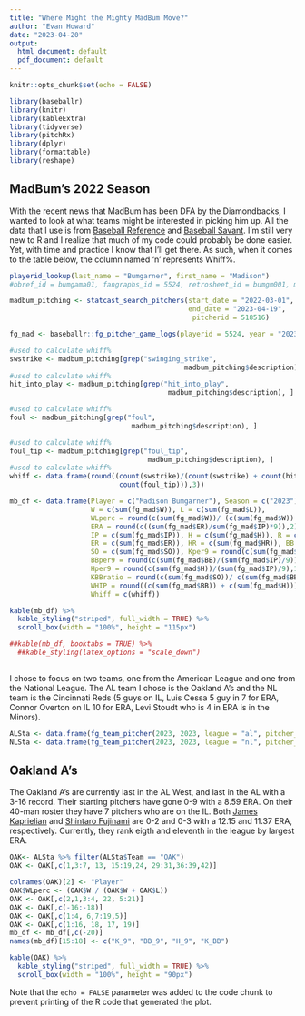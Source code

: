 ```yaml
---
title: "Where Might the Mighty MadBum Move?"
author: "Evan Howard"
date: "2023-04-20"
output:
  html_document: default
  pdf_document: default
---
```


```r
knitr::opts_chunk$set(echo = FALSE)

library(baseballr)
library(knitr)
library(kableExtra)
library(tidyverse)
library(pitchRx)
library(dplyr)
library(formattable)
library(reshape)
```

## MadBum's 2022 Season

With the recent news that MadBum has been DFA by the Diamondbacks, I wanted to look at what teams might be interested in picking him up. All the data that I use is from [Baseball Reference](https://www.baseball-reference.com/players/b/bumgama01.shtml) and [Baseball Savant](https://baseballsavant.mlb.com/savant-player/madison-bumgarner-518516?stats=statcast-r-pitching-mlb). I'm still very new to R and I realize that much of my code could probably be done easier. Yet, with time and practice I know that I'll get there. As such, when it comes to the table below, the column named 'n' represents Whiff%.

```r
playerid_lookup(last_name = "Bumgarner", first_name = "Madison")
#bbref_id = bumgama01, fangraphs_id = 5524, retrosheet_id = bumgm001, mlbam_id = 518516

madbum_pitching <- statcast_search_pitchers(start_date = "2022-03-01", 
                                            end_date = "2023-04-19",
                                             pitcherid = 518516)

fg_mad <- baseballr::fg_pitcher_game_logs(playerid = 5524, year = "2023")
```

```r
#used to calculate whiff%
swstrike <- madbum_pitching[grep("swinging_strike", 
                                           madbum_pitching$description),]
#used to calculate whiff%
hit_into_play <- madbum_pitching[grep("hit_into_play", 
                                       madbum_pitching$description), ]

#used to calculate whiff%
foul <- madbum_pitching[grep("foul", 
                              madbum_pitching$description), ]

#used to calculate whiff%
foul_tip <- madbum_pitching[grep("foul_tip", 
                                  madbum_pitching$description), ]
#used to calculate whiff%
whiff <- data.frame(round((count(swstrike)/(count(swstrike) + count(hit_into_play) + count(foul) +
                           count(foul_tip))),3))

mb_df <- data.frame(Player = c("Madison Bumgarner"), Season = c("2023"),
                    W = c(sum(fg_mad$W)), L = c(sum(fg_mad$L)), 
                    WLperc = round(c(sum(fg_mad$W))/ (c(sum(fg_mad$W)) + c(sum(fg_mad$L))),3),
                    ERA = round(c((sum(fg_mad$ER)/sum(fg_mad$IP)*9)),2), G = c(sum(fg_mad$Games)),
                    IP = c(sum(fg_mad$IP)), H = c(sum(fg_mad$H)), R = c(sum(fg_mad$R)), 
                    ER = c(sum(fg_mad$ER)), HR = c(sum(fg_mad$HR)), BB = c(sum(fg_mad$BB)), 
                    SO = c(sum(fg_mad$SO)), Kper9 = round(c(sum(fg_mad$SO)/(sum(fg_mad$IP)/9)),1), 
                    BBper9 = round(c(sum(fg_mad$BB)/(sum(fg_mad$IP)/9)),1), 
                    Hper9 = round(c(sum(fg_mad$H))/(sum(fg_mad$IP)/9),1), 
                    KBBratio = round(c(sum(fg_mad$SO))/ c(sum(fg_mad$BB)),1),
                    WHIP = round((c(sum(fg_mad$BB)) + c(sum(fg_mad$H))) / c(sum(fg_mad$IP)),3),
                    Whiff = c(whiff))

kable(mb_df) %>%
  kable_styling("striped", full_width = TRUE) %>%
  scroll_box(width = "100%", height = "115px")

##kable(mb_df, booktabs = TRUE) %>%
  ##kable_styling(latex_options = "scale_down")
  
```

I chose to focus on two teams, one from the American League and one from the National League. The AL team I chose is the Oakland A's and the NL team is the Cincinnati Reds (5 guys on IL, Luis Cessa 5 guy in 7 for ERA, Connor Overton on IL 10 for ERA, Levi Stoudt who is 4 in ERA is in the Minors).

```r
ALSta <- data.frame(fg_team_pitcher(2023, 2023, league = "al", pitcher_type = "sta"))
NLSta <- data.frame(fg_team_pitcher(2023, 2023, league = "nl", pitcher_type = "sta"))
```
## Oakland A's
The Oakland A's are currently last in the AL West, and last in the AL with a 3-16 record. Their starting pitchers have gone 0-9 with a 8.59 ERA. On their 40-man roster they have 7 pitchers who are on the IL. Both [James Kaprielian](https://www.mlb.com/player/james-kaprielian-621076) and [Shintaro Fujinami](https://www.mlb.com/player/shintaro-fujinami-660261) are 0-2 and 0-3 with a 12.15 and 11.37 ERA, respectively. Currently, they rank eigth and eleventh in the league by largest ERA.
```r
OAK<- ALSta %>% filter(ALSta$Team == "OAK")
OAK <- OAK[,c(1,3:7, 13, 15:19,24, 29:31,36:39,42)]

colnames(OAK)[2] <- "Player"
OAK$WLperc <- (OAK$W / (OAK$W + OAK$L))
OAK <- OAK[,c(2,1,3:4, 22, 5:21)]
OAK <- OAK[,c(-16:-18)]
OAK <- OAK[,c(1:4, 6,7:19,5)]
OAK <- OAK[,c(1:16, 18, 17, 19)]
mb_df <- mb_df[,c(-20)]
names(mb_df)[15:18] <- c("K_9", "BB_9", "H_9", "K_BB")

kable(OAK) %>%
  kable_styling("striped", full_width = TRUE) %>%
  scroll_box(width = "100%", height = "90px")


```

Note that the `echo = FALSE` parameter was added to the code chunk to prevent printing of the R code that generated the plot.
